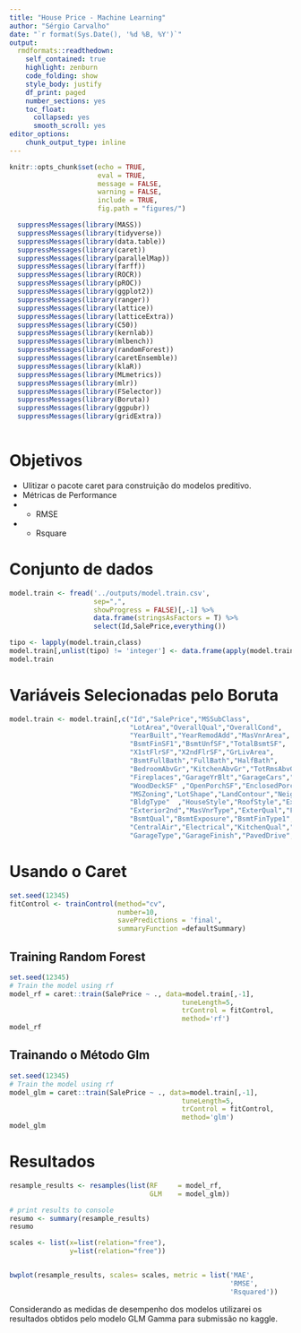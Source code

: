```yaml
---
title: "House Price - Machine Learning"
author: "Sérgio Carvalho"
date: "`r format(Sys.Date(), '%d %B, %Y')`"
output:
  rmdformats::readthedown:
    self_contained: true
    highlight: zenburn 
    code_folding: show
    style_body: justify
    df_print: paged
    number_sections: yes
    toc_float:
      collapsed: yes
      smooth_scroll: yes
editor_options: 
    chunk_output_type: inline
---
```



```r
knitr::opts_chunk$set(echo = TRUE, 
                      eval = TRUE, 
                      message = FALSE,
                      warning = FALSE, 
                      include = TRUE,
                      fig.path = "figures/")
```

```r

  suppressMessages(library(MASS))
  suppressMessages(library(tidyverse))
  suppressMessages(library(data.table))
  suppressMessages(library(caret))
  suppressMessages(library(parallelMap)) 
  suppressMessages(library(farff))
  suppressMessages(library(ROCR))
  suppressMessages(library(pROC))
  suppressMessages(library(ggplot2))
  suppressMessages(library(ranger))
  suppressMessages(library(lattice))
  suppressMessages(library(latticeExtra))
  suppressMessages(library(C50))
  suppressMessages(library(kernlab))
  suppressMessages(library(mlbench))
  suppressMessages(library(randomForest))
  suppressMessages(library(caretEnsemble))
  suppressMessages(library(klaR))
  suppressMessages(library(MLmetrics))
  suppressMessages(library(mlr))
  suppressMessages(library(FSelector))
  suppressMessages(library(Boruta))
  suppressMessages(library(ggpubr)) 
  suppressMessages(library(gridExtra))
  
```


# Objetivos

  * Ulitizar o pacote caret para construição do modelos preditivo.  
  * Métricas de Performance
  * * RMSE 
  * * Rsquare
  
  
# Conjunto de dados


```r
model.train <- fread('../outputs/model.train.csv', 
                     sep=",", 
                     showProgress = FALSE)[,-1] %>%
                     data.frame(stringsAsFactors = T) %>% 
                     select(Id,SalePrice,everything())  
```


```r
tipo <- lapply(model.train,class)
model.train[,unlist(tipo) != 'integer'] <- data.frame(apply(model.train[,unlist(tipo)!='integer'],2,factor))
model.train
```  

# Variáveis Selecionadas pelo Boruta

```r
model.train <- model.train[,c("Id","SalePrice","MSSubClass",
                              "LotArea","OverallQual","OverallCond",
                              "YearBuilt","YearRemodAdd","MasVnrArea",   
                              "BsmtFinSF1","BsmtUnfSF","TotalBsmtSF",
                              "X1stFlrSF","X2ndFlrSF","GrLivArea",
                              "BsmtFullBath","FullBath","HalfBath",
                              "BedroomAbvGr","KitchenAbvGr","TotRmsAbvGrd",
                              "Fireplaces","GarageYrBlt","GarageCars","GarageArea",
                              "WoodDeckSF" ,"OpenPorchSF","EnclosedPorch",
                              "MSZoning","LotShape","LandContour","Neighborhood",
                              "BldgType"  ,"HouseStyle","RoofStyle","Exterior1st",
                              "Exterior2nd","MasVnrType","ExterQual","Foundation",
                              "BsmtQual","BsmtExposure","BsmtFinType1","HeatingQC" ,   
                              "CentralAir","Electrical","KitchenQual","Functional",
                              "GarageType","GarageFinish","PavedDrive","SaleCondition")]
```


# Usando o Caret


```r
set.seed(12345)
fitControl <- trainControl(method="cv", 
                           number=10, 
                           savePredictions = 'final',
                           summaryFunction =defaultSummary)
```


## Training Random Forest

```r
set.seed(12345)
# Train the model using rf
model_rf = caret::train(SalePrice ~ ., data=model.train[,-1], 
                                           tuneLength=5, 
                                           trControl = fitControl,
                                           method='rf')
model_rf
```


## Trainando o Método Glm

```r
set.seed(12345)
# Train the model using rf
model_glm = caret::train(SalePrice ~ ., data=model.train[,-1], 
                                           tuneLength=5, 
                                           trControl = fitControl,
                                           method='glm')
model_glm
```


# Resultados 


```r
resample_results <- resamples(list(RF     = model_rf,
                                   GLM    = model_glm))
```


```r
# print results to console
resumo <- summary(resample_results)
resumo
```


```r
scales <- list(x=list(relation="free"), 
               y=list(relation="free"))


bwplot(resample_results, scales= scales, metric = list('MAE',
                                                       'RMSE',
                                                       'Rsquared'))
```

Considerando as medidas de desempenho dos modelos utilizarei os resultados obtidos pelo modelo GLM Gamma para submissão no kaggle.





